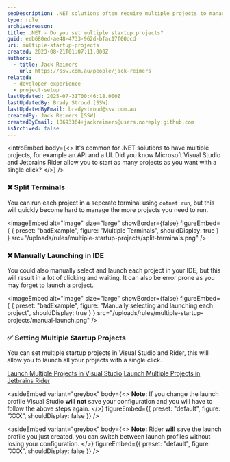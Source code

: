```yaml
---
seoDescription: .NET solutions often require multiple projects to manage APIs and UI components. Set multiple startup projects in Visual Studio or Rider for efficient project launching.
type: rule
archivedreason:
title: .NET - Do you set multiple startup projects?
guid: eeb680ed-ae48-4733-962d-bfac17f00dcd
uri: multiple-startup-projects
created: 2023-08-21T01:07:11.000Z
authors:
  - title: Jack Reimers
    url: https://ssw.com.au/people/jack-reimers
related:
  - developer-experience
  - project-setup
lastUpdated: 2025-07-31T00:46:18.000Z
lastUpdatedBy: Brady Stroud [SSW]
lastUpdatedByEmail: bradystroud@ssw.com.au
createdBy: Jack Reimers [SSW]
createdByEmail: 10693364+jackreimers@users.noreply.github.com
isArchived: false
---
```


<introEmbed
  body={<>
It's common for .NET solutions to have multiple projects, for example an API and a UI.
Did you know Microsoft Visual Studio and Jetbrains Rider allow you to start as many projects as you want with a single click?
  </>}
/>
### ❌ Split Terminals

You can run each project in a seperate terminal using `dotnet run`, but this will quickly become hard to manage the more projects you need to run.

<imageEmbed
  alt="Image"
  size="large"
  showBorder={false}
  figureEmbed={ {
    preset: "badExample",
    figure: "Multiple Terminals",
    shouldDisplay: true
  } }
  src="/uploads/rules/multiple-startup-projects/split-terminals.png"
/>

### ❌ Manually Launching in IDE

You could also manually select and launch each project in your IDE, but this will result in a lot of clicking and waiting.
It can also be error prone as you may forget to launch a project.

<imageEmbed
  alt="Image"
  size="large"
  showBorder={false}
  figureEmbed={ {
    preset: "badExample",
    figure: "Manually selecting and launching each project",
    shouldDisplay: true
  } }
  src="/uploads/rules/multiple-startup-projects/manual-launch.png"
/>

### ✅ Setting Multiple Startup Projects

You can set multiple startup projects in Visual Studio and Rider, this will allow you to launch all your projects with a single click.

[Launch Multiple Projects in Visual Studio](https://learn.microsoft.com/en-us/visualstudio/ide/how-to-set-multiple-startup-projects?view=vs-2022&WT.mc_id=DT-MVP-33518)
[Launch Multiple Projects in Jetbrains Rider](https://www.jetbrains.com/help/rider/Run_Debug_Multiple.html#compound-configs)

<asideEmbed
  variant="greybox"
  body={<>
    **Note:** If you change the launch profile Visual Studio **will not** save your configuration and you will have to follow the above steps again.
  </>}
  figureEmbed={{
    preset: "default",
    figure: "XXX",
    shouldDisplay: false
  }}
/>

<asideEmbed
  variant="greybox"
  body={<>
    **Note:** Rider **will** save the launch profile you just created, you can switch between launch profiles without losing your configuration.
  </>}
  figureEmbed={{
    preset: "default",
    figure: "XXX",
    shouldDisplay: false
  }}
/>
